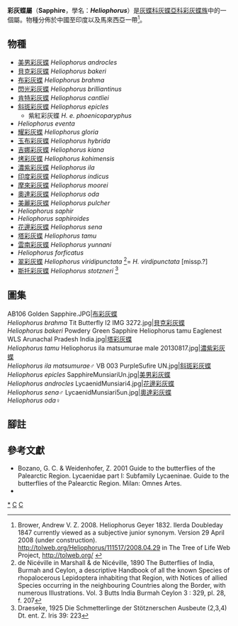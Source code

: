 {{NoteTA|G1=Butterfly}}
{{Automatic Taxobox
| taxon = Heliophorus
| authority = Geyer(in Hübner), [1832]
| image = Golden Sapphire (33354872862).jpg
| image_caption = [[布彩灰蝶|布彩灰蝶]]
| type_species = [[斜斑彩灰蝶|斜斑彩灰蝶]]<br />''Heliophorus epicles''
| type_species_authority = (Godart, [1824])
| subdivision_ranks = 物種
| subdivision = 共24種，詳閱正文。
| synonyms = 
* ''Ilerda'' <small>Doubleday, 1847</small>
* ''Nesa'' <small>Zhdanko, 1995</small>
* ''Kulua'' <small>Zhdanko, 1995</small>
}}

'''彩灰蝶屬'''（'''Sapphire'''，學名：'''''Heliophorus'''''）是[[灰蝶科|灰蝶科]][[灰蝶亞科|灰蝶亞科]][[彩灰蝶族|彩灰蝶族]]中的一個屬。物種分佈於中國至印度以及馬來西亞一帶<ref>Brower, Andrew V. Z. 2008. Heliophorus Geyer 1832. Ilerda Doubleday 1847 currently viewed as a subjective junior synonym. Version 29 April 2008 (under construction). http://tolweb.org/Heliophorus/111517/2008.04.29 {{Wayback|url=http://tolweb.org/Heliophorus/111517/2008.04.29 |date=20191130234831 }} in The Tree of Life Web Project, http://tolweb.org/ {{Wayback|url=http://tolweb.org/ |date=20110515100516 }}</ref>。

== 物種 ==
* [[美男彩灰蝶|美男彩灰蝶]] ''Heliophorus androcles''
* [[貝克彩灰蝶|貝克彩灰蝶]] ''Heliophorus bakeri''
* [[布彩灰蝶|布彩灰蝶]] ''Heliophorus brahma''
* [[閃光彩灰蝶|閃光彩灰蝶]] ''Heliophorus brilliantinus''
* [[肯特彩灰蝶|肯特彩灰蝶]] ''Heliophorus cantliei''
* [[斜斑彩灰蝶|斜斑彩灰蝶]] ''Heliophorus epicles''
** 紫紅彩灰蝶 ''H. e. phoenicoparyphus''
* ''Heliophorus eventa''
* [[耀彩灰蝶|耀彩灰蝶]] ''Heliophorus gloria''
* [[玉布彩灰蝶|玉布彩灰蝶]] ''Heliophorus hybrida''
* [[吉娜彩灰蝶|吉娜彩灰蝶]] ''Heliophorus kiana''
* [[烤彩灰蝶|烤彩灰蝶]] ''Heliophorus kohimensis''
* [[濃紫彩灰蝶|濃紫彩灰蝶]] ''Heliophorus ila''
* [[印度彩灰蝶|印度彩灰蝶]] ''Heliophorus indicus''
* [[摩來彩灰蝶|摩來彩灰蝶]] ''Heliophorus moorei''
* [[奧達彩灰蝶|奧達彩灰蝶]] ''Heliophorus oda''
* [[美麗彩灰蝶|美麗彩灰蝶]] ''Heliophorus pulcher''
* ''Heliophorus saphir''
* ''Heliophorus saphiroides''
* [[花邊彩灰蝶|花邊彩灰蝶]] ''Heliophorus sena''
* [[塔彩灰蝶|塔彩灰蝶]] ''Heliophorus tamu''
* [[雲南彩灰蝶|雲南彩灰蝶]] ''Heliophorus yunnani''
* ''Heliophorus forficatus''
* [[翠彩灰蝶|翠彩灰蝶]] ''Heliophorus viridipunctata'' <ref>de Nicéville in Marshall & de Nicéville, 1890 The Butterflies of India, Burmah and Ceylon, a descriptive Handbook of all the known Species of rhopalocerous Lepidoptera inhabiting that Region, with Notices of allied Species occurring in the neighbouring Countries along the Border, with numerous Illustrations. Vol. 3 Butts India Burmah Ceylon 3 : 329, pl. 28, f. 207</ref>= ''H. virdipunctata'' [missp.?]
* [[斯托彩灰蝶|斯托彩灰蝶]] ''Heliophorus stotzneri'' <ref>Draeseke, 1925 Die Schmetterlinge der Stötznerschen Ausbeute (2,3,4) Dt. ent. Z. Iris 39: 223</ref>

== 圖集 ==
<gallery mode="packed">
AB106 Golden Sapphire.JPG|[[布彩灰蝶|布彩灰蝶]]<br />''Heliophorus brahma''
Tit Butterfly I2 IMG 3272.jpg|[[貝克彩灰蝶|貝克彩灰蝶]]<br />''Heliophorus bakeri''
Powdery Green Sapphire Heliophorus tamu Eaglenest WLS Arunachal Pradesh India.jpg|[[塔彩灰蝶|塔彩灰蝶]]<br />''Heliophorus tamu''
Heliophorus ila matsumurae male 20130817.jpg|[[濃紫彩灰蝶|濃紫彩灰蝶]]<br />''Heliophorus ila matsumurae''♂
VB 003 PurpleSufire UN.jpg|[[斜斑彩灰蝶|斜斑彩灰蝶]]<br />''Heliophorus epicles''
SapphireMunsiariUn.jpg|[[美男彩灰蝶|美男彩灰蝶]]<br />''Heliophorus androcles''
LycaenidMunsiari4.jpg|[[花邊彩灰蝶|花邊彩灰蝶]]<br />''Heliophorus sena''♂
LycaenidMunsiari5un.jpg|[[奧達彩灰蝶|奧達彩灰蝶]]<br />''Heliophorus oda''♀
</gallery>

== 腳註 ==
{{reflist}}

== 參考文獻 ==
{{Commons category| Heliophorus}}
* Bozano, G. C. & Weidenhofer, Z. 2001 Guide to the butterflies of the Palearctic Region. Lycaenidae part I: Subfamily Lycaeninae. Guide to the butterflies of the Palearctic Region. Milan: Omnes Artes.
* {{Cite book | author = 寿建新 周尧 李宇飞 | title = 世界蝴蝶分類名錄 | location = 中國 | publisher = 陝西科學技術出版社 | date = 2006-04-01 | ISBN = 9787536936768 | language= zh-hans }}

{{灰蝶亞科}}
{{Taxonbar}}
[[Category:彩灰蝶屬|*]]
[[Category:彩灰蝶族|C]]
[[Category:_1832年描述的分类群|C]]